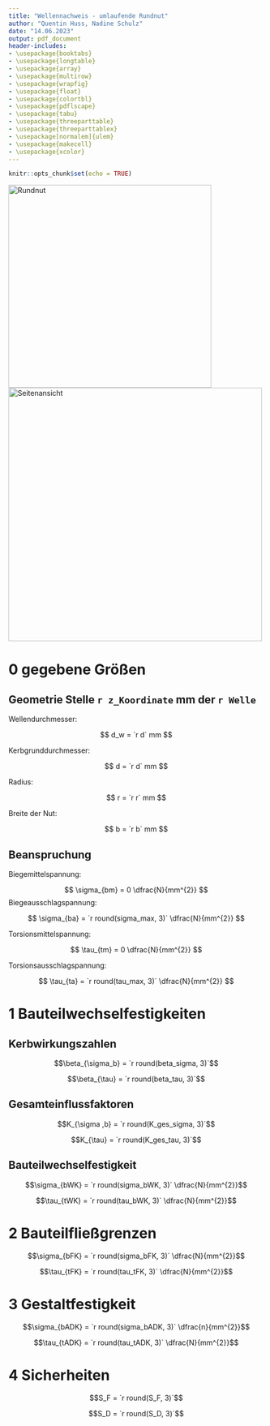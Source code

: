 ```yaml
---
title: "Wellennachweis - umlaufende Rundnut"
author: "Quentin Huss, Nadine Schulz"
date: "14.06.2023"
output: pdf_document
header-includes:
- \usepackage{booktabs}
- \usepackage{longtable}
- \usepackage{array}
- \usepackage{multirow}
- \usepackage{wrapfig}
- \usepackage{float}
- \usepackage{colortbl}
- \usepackage{pdflscape}
- \usepackage{tabu}
- \usepackage{threeparttable}
- \usepackage{threeparttablex}
- \usepackage[normalem]{ulem}
- \usepackage{makecell}
- \usepackage{xcolor}
---
```


```r
knitr::opts_chunk$set(echo = TRUE)
```

![Rundnut](PDFs\\Rundnut.png#center){width=400px}  
![Seitenansicht](PDFs\\Rundnut_iso.png#center){width=500px}  

\pagebreak
# 0 gegebene Größen

## Geometrie Stelle `r z_Koordinate` mm der `r Welle`  

Wellendurchmesser:

$$
d_w = `r d` mm
$$

Kerbgrunddurchmesser:

$$
d = `r d` mm
$$

Radius:

$$
r = `r r` mm
$$

Breite der Nut:

$$
b = `r b` mm
$$

## Beanspruchung

Biegemittelspannung:

$$
\sigma_{bm} = 0 \dfrac{N}{mm^{2}}
$$ Biegeausschlagspannung:

$$
\sigma_{ba} = `r round(sigma_max, 3)` \dfrac{N}{mm^{2}}
$$

Torsionsmittelspannung:

$$
\tau_{tm} = 0 \dfrac{N}{mm^{2}}
$$

Torsionsausschlagspannung:

$$
\tau_{ta} = `r round(tau_max, 3)` \dfrac{N}{mm^{2}}
$$

# 1 Bauteilwechselfestigkeiten

## Kerbwirkungszahlen

$$\beta_{\sigma_b} = `r round(beta_sigma, 3)`$$

$$\beta_{\tau} = `r round(beta_tau, 3)`$$

## Gesamteinflussfaktoren

$$K_{\sigma ,b} = `r round(K_ges_sigma, 3)`$$

$$K_{\tau} = `r round(K_ges_tau, 3)`$$

## Bauteilwechselfestigkeit

$$\sigma_{bWK} = `r round(sigma_bWK, 3)` \dfrac{N}{mm^{2}}$$

$$\tau_{tWK} = `r round(tau_bWK, 3)` \dfrac{N}{mm^{2}}$$

# 2 Bauteilfließgrenzen

$$\sigma_{bFK} = `r round(sigma_bFK, 3)` \dfrac{N}{mm^{2}}$$

$$\tau_{tFK} = `r round(tau_tFK, 3)` \dfrac{N}{mm^{2}}$$

# 3 Gestaltfestigkeit

$$\sigma_{bADK} = `r round(sigma_bADK, 3)` \dfrac{n}{mm^{2}}$$

$$\tau_{tADK} = `r round(tau_tADK, 3)` \dfrac{N}{mm^{2}}$$

# 4 Sicherheiten

$$S_F = `r round(S_F, 3)`$$

$$S_D = `r round(S_D, 3)`$$
